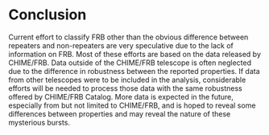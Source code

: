 # Conclusion

Current effort to classify FRB other than the obvious difference between repeaters and non-repeaters are very speculative due to the lack of information on FRB.
Most of these efforts are based on the data released by CHIME/FRB.
Data outside of the CHIME/FRB telescope is often neglected due to the difference in robustness between the reported properties. 
If data from other telescopes were to be included in the analysis, considerable efforts will be needed to process those data with the same robustness offered by CHIME/FRB Catalog.
More data is expected in the future, especially from but not limited to CHIME/FRB, and is hoped to reveal some differences between properties and may reveal the nature of these mysterious bursts.